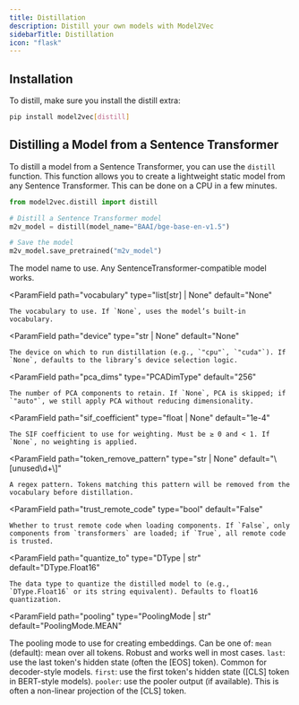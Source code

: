 ```yaml
---
title: Distillation
description: Distill your own models with Model2Vec
sidebarTitle: Distillation
icon: "flask"
---
```


## Installation

To distill, make sure you install the distill extra:

```bash
pip install model2vec[distill]
```


## Distilling a Model from a Sentence Transformer
To distill a model from a Sentence Transformer, you can use the `distill` function. This function allows you to create a lightweight static model from any Sentence Transformer. This can be done on a CPU in a few minutes.

```python
from model2vec.distill import distill

# Distill a Sentence Transformer model
m2v_model = distill(model_name="BAAI/bge-base-en-v1.5")

# Save the model
m2v_model.save_pretrained("m2v_model")
```

<Accordion title="Parameters">
<ParamField
    path="model_name"
    type="str"
>
    The model name to use. Any SentenceTransformer-compatible model works.
</ParamField>

<ParamField
    path="vocabulary"
    type="list[str] | None"
    default="None"
>
    The vocabulary to use. If `None`, uses the model’s built-in vocabulary.
</ParamField>

<ParamField
    path="device"
    type="str | None"
    default="None"
>
    The device on which to run distillation (e.g., `"cpu"`, `"cuda"`). If `None`, defaults to the library’s device selection logic.
</ParamField>

<ParamField
    path="pca_dims"
    type="PCADimType"
    default="256"
>
    The number of PCA components to retain. If `None`, PCA is skipped; if `"auto"`, we still apply PCA without reducing dimensionality.
</ParamField>

<ParamField
    path="sif_coefficient"
    type="float | None"
    default="1e-4"
>
    The SIF coefficient to use for weighting. Must be ≥ 0 and < 1. If `None`, no weighting is applied.
</ParamField>

<ParamField
    path="token_remove_pattern"
    type="str | None"
    default="\\[unused\\d+\\]"
>
    A regex pattern. Tokens matching this pattern will be removed from the vocabulary before distillation.
</ParamField>

<ParamField
    path="trust_remote_code"
    type="bool"
    default="False"
>
    Whether to trust remote code when loading components. If `False`, only components from `transformers` are loaded; if `True`, all remote code is trusted.
</ParamField>

<ParamField
    path="quantize_to"
    type="DType | str"
    default="DType.Float16"
>
    The data type to quantize the distilled model to (e.g., `DType.Float16` or its string equivalent). Defaults to float16 quantization.
</ParamField>

<ParamField
    path="pooling"
    type="PoolingMode | str"
    default="PoolingMode.MEAN"
>
The pooling mode to use for creating embeddings. Can be one of:
        `mean` (default): mean over all tokens. Robust and works well in most cases.
        `last`: use the last token's hidden state (often the [EOS] token). Common for decoder-style models.
        `first`: use the first token's hidden state ([CLS] token in BERT-style models).
        `pooler`: use the pooler output (if available). This is often a non-linear projection of the [CLS] token.
</ParamField>

</Accordion>